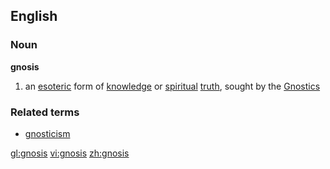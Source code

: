 ==English==
===Noun===
{{wikipedia}}
'''gnosis'''
# an [[esoteric]] form of [[knowledge]] or [[spiritual]] [[truth]], sought by the [[Gnostic]]s
===Related terms===
*[[gnosticism]]

[[gl:gnosis]]
[[vi:gnosis]]
[[zh:gnosis]]